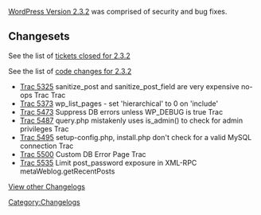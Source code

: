 [[Version_2.3.2|WordPress Version 2.3.2]] was comprised of security and bug fixes.

==Changesets==

See the list of [http://trac.wordpress.org/query?status=closed&milestone=2.3.2&resolution=fixed&order=priority tickets closed for 2.3.2]

See the list of [http://trac.wordpress.org/changeset?old_path=tags%2F2.3.1&old=6528&new_path=tags%2F2.3.2&new=6528 code changes for 2.3.2]

*[http://trac.wordpress.org/ticket/5325 Trac 5325] sanitize_post and sanitize_post_field are very expensive no-ops Trac  Trac 
*[http://trac.wordpress.org/ticket/5373 Trac 5373] wp_list_pages - set 'hierarchical' to 0 on 'include'
*[http://trac.wordpress.org/ticket/5473 Trac 5473] Suppress DB errors unless WP_DEBUG is true Trac 
*[http://trac.wordpress.org/ticket/5487 Trac 5487] query.php mistakenly uses is_admin() to check for admin privileges Trac 
*[http://trac.wordpress.org/ticket/5495 Trac 5495] setup-config.php, install.php don't check for a valid MySQL connection Trac 
*[http://trac.wordpress.org/ticket/5500 Trac 5500] Custom DB Error Page Trac 
*[http://trac.wordpress.org/ticket/5535 Trac 5535] Limit post_password exposure in XML-RPC metaWeblog.getRecentPosts

[[WordPress Versions|View other Changelogs]]
[[Category:Changelogs]]